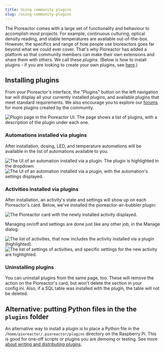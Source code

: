 ```yaml
---
title: Using community plugins
slug: /using-community-plugins
---
```



The Pioreactor comes with a large set of functionality and behaviour to accomplish most projects. For example, continuous culturing, optical density reading, and stable temperatures are available out-of-the-box. However, the specifics and range of how people use bioreactors goes far beyond what we could ever cover. That's why Pioreactor has added a platform so that community members can make their own extensions and share them with others. We call these _plugins._ (Below is how to install plugins - if you are looking to create your own plugins, see [here](/developer-guide/plugin-as-python-package).)

<TOCInline toc={toc} />

## Installing plugins

From your Pioreactor's interface, the "Plugins" button on the left navigation bar will display all your currently installed plugins, and available plugins that meet standard requirements. We also encourage you to explore our [forums](https://forum.pioreactor.com/) for more plugins created by the community. 

![Plugin page in the Pioreactor UI. The page shows a list of plugins, with a description of the plugin under each one.](/img/user-guide/plugin_page.png)

### Automations installed via plugins

After installation, dosing, LED, and temperature automations will be available in the list of automations available to you.

![The UI of an automation installed via a plugin. The plugin is highlighted in the dropdown.](/img/user-guide/custom_automation_plugin.png)
![The UI of an automation installed via a plugin, with the automation's settings displayed.](/img/user-guide/custom_automation_plugin2.png)

### Activities installed via plugins

After installation, an activity's state and settings will show up on each Pioreactor's card. Below, we've installed the pioreactor-air-bubbler plugin:

![The Pioreactor card with the newly installed activity displayed.](/img/user-guide/custom_job_plugin.png)

Managing on/off and settings are done just like any other job, in the Manage dialog:

![The list of activities, that now includes the activity installed via a plugin (highlighted).](/img/user-guide/custom_job_plugin2.png)
![The list of settings of activities, and specific settings for the new activity are highlighted.](/img/user-guide/custom_job_plugin3.png)

### Uninstalling plugins

You can uninstall plugins from the same page, too. These will remove the action on the Pioreactor's card, but won't delete the section in your config.ini. Also, if a SQL table was installed with the plugin, the table will not be deleted.

## Alternative: putting Python files in the the `plugins` folder

An alternative way to install a plugin is to place a Python file in the `/home/pioreactor/.pioreactor/plugins` directory on the Raspberry Pi. This is good for one-off scripts or plugins you are demoing or testing. See more [about writing and distributing plugins](/developer-guide/intro-plugins).